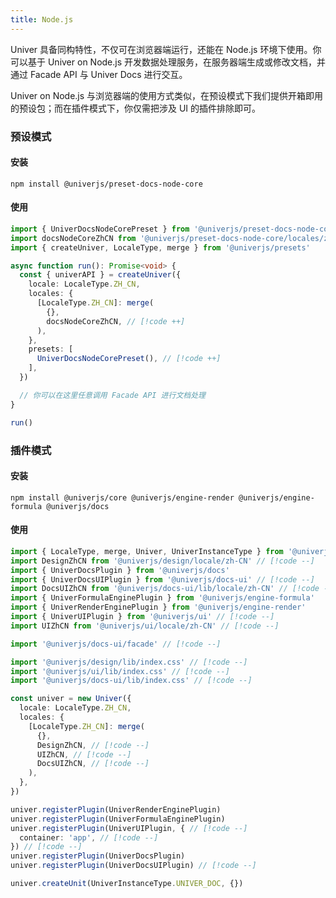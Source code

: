 ```yaml
---
title: Node.js
---
```


Univer 具备同构特性，不仅可在浏览器端运行，还能在 Node.js 环境下使用。你可以基于 Univer on Node.js 开发数据处理服务，在服务器端生成或修改文档，并通过 Facade API 与 Univer Docs 进行交互。

Univer on Node.js 与浏览器端的使用方式类似，在预设模式下我们提供开箱即用的预设包；而在插件模式下，你仅需把涉及 UI 的插件排除即可。

### 预设模式

#### 安装

```package-install
npm install @univerjs/preset-docs-node-core
```

#### 使用

```typescript
import { UniverDocsNodeCorePreset } from '@univerjs/preset-docs-node-core' // [!code ++]
import docsNodeCoreZhCN from '@univerjs/preset-docs-node-core/locales/zh-CN' // [!code ++]
import { createUniver, LocaleType, merge } from '@univerjs/presets'

async function run(): Promise<void> {
  const { univerAPI } = createUniver({
    locale: LocaleType.ZH_CN,
    locales: {
      [LocaleType.ZH_CN]: merge(
        {},
        docsNodeCoreZhCN, // [!code ++]
      ),
    },
    presets: [
      UniverDocsNodeCorePreset(), // [!code ++]
    ],
  })

  // 你可以在这里任意调用 Facade API 进行文档处理
}

run()
```

### 插件模式

#### 安装

```package-install
npm install @univerjs/core @univerjs/engine-render @univerjs/engine-formula @univerjs/docs
```

#### 使用

```typescript
import { LocaleType, merge, Univer, UniverInstanceType } from '@univerjs/core'
import DesignZhCN from '@univerjs/design/locale/zh-CN' // [!code --]
import { UniverDocsPlugin } from '@univerjs/docs'
import { UniverDocsUIPlugin } from '@univerjs/docs-ui' // [!code --]
import DocsUIZhCN from '@univerjs/docs-ui/lib/locale/zh-CN' // [!code --]
import { UniverFormulaEnginePlugin } from '@univerjs/engine-formula'
import { UniverRenderEnginePlugin } from '@univerjs/engine-render'
import { UniverUIPlugin } from '@univerjs/ui' // [!code --]
import UIZhCN from '@univerjs/ui/locale/zh-CN' // [!code --]

import '@univerjs/docs-ui/facade' // [!code --]

import '@univerjs/design/lib/index.css' // [!code --]
import '@univerjs/ui/lib/index.css' // [!code --]
import '@univerjs/docs-ui/lib/index.css' // [!code --]

const univer = new Univer({
  locale: LocaleType.ZH_CN,
  locales: {
    [LocaleType.ZH_CN]: merge(
      {},
      DesignZhCN, // [!code --]
      UIZhCN, // [!code --]
      DocsUIZhCN, // [!code --]
    ),
  },
})

univer.registerPlugin(UniverRenderEnginePlugin)
univer.registerPlugin(UniverFormulaEnginePlugin)
univer.registerPlugin(UniverUIPlugin, { // [!code --]
  container: 'app', // [!code --]
}) // [!code --]
univer.registerPlugin(UniverDocsPlugin)
univer.registerPlugin(UniverDocsUIPlugin) // [!code --]

univer.createUnit(UniverInstanceType.UNIVER_DOC, {})
```
